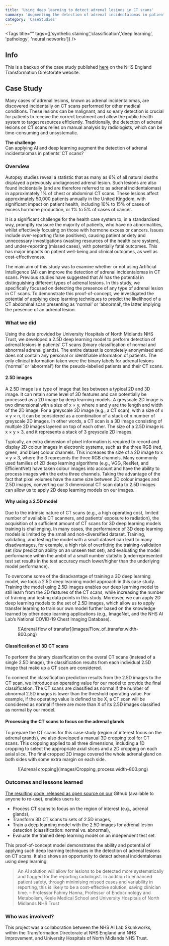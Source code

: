 ```yaml
---
title: 'Using deep learning to detect adrenal lesions in CT scans'
summary: 'Augmenting the detection of adrenal incidentalomas in patients’ CT scans.'
category: 'CaseStudies'
---
```


<Tags title="" tags={['synthetic staining','classification','deep learning', 'pathology', 'neural networks']} />


## Info
This is a backup of the case study published [here](https://transform.england.nhs.uk/ai-lab/explore-all-resources/develop-ai/using-deep-learning-to-detect-adrenal-lesions-in-ct-scans/) on the NHS England Transformation Directorate website.

## Case Study
Many cases of adrenal lesions, known as adrenal incidentalomas, are discovered incidentally on CT scans performed for other medical conditions. These lesions can be malignant, and so early detection is crucial for patients to receive the correct treatment and allow the public health system to target resources efficiently. Traditionally, the detection of adrenal lesions on CT scans relies on manual analysis by radiologists, which can be time-consuming and unsystematic.


**The challenge**  
Can applying AI and deep learning augment the detection of adrenal incidentalomas in patients’ CT scans?


### Overview
Autopsy studies reveal a statistic that as many as 6% of all natural deaths displayed a previously undiagnosed adrenal lesion. Such lesions are also found incidentally (and are therefore referred to as adrenal incidentalomas) in approximately 1% of chest or abdominal CT scans. These lesions affect approximately 50,000 patients annually in the United Kingdom, with significant impact on patient health, including 10% to 15% of cases of excess hormone production, or 1% to 5% of cases of cancer.

It is a significant challenge for the health care system to, in a standardised way, promptly reassure the majority of patients, who have no abnormalities, whilst effectively focusing on those with hormone excess or cancers. Issues include over-reporting (false positives), causing patient anxiety and unnecessary investigations (wasting resources of the health care system), and under-reporting (missed cases), with potentially fatal outcomes. This has major impacts on patient well-being and clinical outcomes, as well as cost-effectiveness.

The main aim of this study was to examine whether or not using Artificial Intelligence (AI) can improve the detection of adrenal incidentalomas in CT scans. Previous studies have suggested that AI has the potential in distinguishing different types of adrenal lesions. In this study, we specifically focused on detecting the presence of any type of adrenal lesion in CT scans. To demonstrate this proof-of-concept, we investigated the potential of applying deep learning techniques to predict the likelihood of a CT abdominal scan presenting as ‘normal’ or ‘abnormal’, the latter implying the presence of an adrenal lesion.

### What we did
Using the data provided by University Hospitals of North Midlands NHS Trust, we developed a 2.5D deep learning model to perform detection of adrenal lesions in patients’ CT scans (binary classification of normal and abnormal adrenal glands). The entire dataset is completely anonymised and does not contain any personal or identifiable information of patients. The only clinical information taken were the binary labels for adrenal lesions (‘normal’ or ‘abnormal’) for the pseudo-labelled patients and their CT scans.

#### 2.5D images
A 2.5D image is a type of image that lies between a typical 2D and 3D image. It can retain some level of 3D features and can potentially be processed as a 2D image by deep learning models. A greyscale 2D image is two dimensional with a size of x × y, where x and y are the length and width of the 2D image. For a greyscale 3D image (e.g., a CT scan), with a size of x × y × n, it can be considered as a combination of a stack of n number of greyscale 2D images. In other words, a CT scan is a 3D image consisting of multiple 2D images layered on top of each other. The size of a 2.5D image is x × y × 3, and it represents a stack of 3 greyscale 2D images.

Typically, an extra dimension of pixel information is required to record and display 2D colour images in electronic systems, such as the three RGB (red, green, and blue) colour channels. This increases the size of a 2D image to x × y × 3, where the 3 represents the three RGB channels. Many commonly used families of 2D deep learning algorithms (e.g., VGG, ResNet, and EfficientNet) have taken colour images into account and have the ability to process images with the extra three channels. Taking the advantage of the fact that pixel volumes have the same size between 2D colour images and 2.5D images, converting our 3 dimensional CT scan data to 2.5D images can allow us to apply 2D deep learning models on our images.

#### Why using a 2.5D model
Due to the intrinsic nature of CT scans (e.g., a high operating cost, limited number of available CT scanners, and patients’ exposure to radiation), the acquisition of a sufficient amount of CT scans for 3D deep learning models training is challenging. In many cases, the performance of 3D deep learning models is limited by the small and non-diversified dataset. Training, validating, and testing the model with a small dataset can lead to many disadvantages, for example, a high risk of overfitting the training-validation set (low prediction ability on an unseen test set), and evaluating the model performance within the ambit of a small number statistic (underrepresented test set results in the test accuracy much lower/higher than the underlying model performance).

To overcome some of the disadvantage of training a 3D deep learning model, we took a 2.5D deep learning model approach in this case study. Training the model using 2.5D images enables our deep learning model to still learn from the 3D features of the CT scans, while increasing the number of training and testing data points in this study. Moreover, we can apply 2D deep learning models to the set of 2.5D images, which allow us to apply transfer learning to train our own model further based on the knowledge learned by other deep learning applications (e.g., ImageNet, and the NHS AI Lab’s National COVID-19 Chest Imaging Database).

<figure>
![Adrenal flow of transfer](images/Flow_of_transfer.width-800.png)
</figure>


#### Classification of 3D CT scans
To perform the binary classification on the overal CT scans (instead of a single 2.5D image), the classification results from each individual 2.5D image that make up a CT scan are considered.

To connect the classification prediction results from the 2.5D images to the CT scan, we introduce an operating value for our model to provide the final classification. The CT scans are classified as normal if the number of abnormal 2.5D images is lower than the threshold operating value. For example, if the operating value is defined to be X, a CT scan will be considered as normal if there are more than X of its 2.5D images classified as normal by our model.

#### Processing the CT scans to focus on the adrenal glands

To prepare the CT scans for this case study (region of interest focus on the adrenal grands), we also developed a manual 3D cropping tool for CT scans. This cropping applied to all three dimensions, including a 1D cropping to select the appropriate axial slices and a 2D cropping on each axial slice. The final cropped 3D image covered the whole adrenal gland on both sides with some extra margin on each side.


<figure>
![Adrenal cropping](images/Cropping_process.width-800.png)
</figure>


### Outcomes and lessons learned

[The resulting code, released as open source on our](https://github.com/nhsx/skunkworks-adrenal-lesions-detection) Github (available to anyone to re-use), enables users to:

-   Process CT scans to focus on the region of interest (e.g., adrenal glands),
-   Transform 3D CT scans to sets of 2.5D images,
-   Train a deep learning model with the 2.5D images for adrenal lesion detection (classification: normal vs. abnormal),
-   Evaluate the trained deep learning model on an independent test set.

This proof-of-concept model demonstrates the ability and potential of applying such deep learning techniques in the detection of adrenal lesions on CT scans. It also shows an opportunity to detect adrenal incidentalomas using deep learning.

> An AI solution will allow for lesions to be detected more systematically and flagged for the reporting radiologist. In addition to enhanced patient safety, through minimising missed cases and variability in reporting, this is likely to be a cost-effective solution, saving clinician time.
– Professor Fahmy Hanna, Professor of Endocrinology and Metabolism, Keele Medical School and University Hospitals of North Midlands NHS Trust


### Who was involved?

This project was a collaboration between the NHS AI Lab Skunkworks, within the Transformation Directorate at NHS England and NHS Improvement, and University Hospitals of North Midlands NHS Trust.

